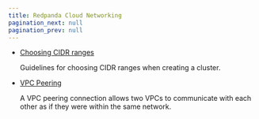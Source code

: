 ```yaml
---
title: Redpanda Cloud Networking
pagination_next: null
pagination_prev: null
---
```


<head>
    <meta name="title" content="Redpanda Cloud Networking"/>
    <meta name="description" content="Redpanda Networking"/>
    <link rel="canonical" href="https://docs.redpanda.com/docs/deploy/deployment-option/cloud/dedicated/" />
</head>


  - [Choosing CIDR ranges](../../cloud/cidr-ranges)
  
    Guidelines for choosing CIDR ranges when creating a cluster. 
  
  - [VPC Peering](../../cloud/vpc-peering)
   
    A VPC peering connection allows two VPCs to communicate with each other as if they were within the same network.